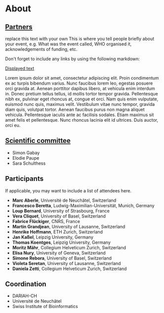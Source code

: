 # About

## [Partners](https://datacite.hypotheses.org/partners)

replace this text with your own This is where you tell people briefly about your
event, e.g. What was the event called, WHO organised it, acknowledgements of
funding, etc.

Don't forget to include any links by using the following markdown:

[Displayed text](URL)

Lorem ipsum dolor sit amet, consectetur adipiscing elit. Proin condimentum ex ac
turpis bibendum varius. Nunc faucibus lorem leo, egestas posuere orci gravida
at. Aenean porttitor dapibus libero, at vehicula enim interdum in. Donec pretium
tellus tellus, id mollis tortor tempor gravida. Pellentesque nibh ex, pulvinar
eget rhoncus at, congue et orci. Nam quis enim vulputate, euismod nunc quis,
maximus velit. Vestibulum vitae nunc tempor, gravida diam quis, volutpat tortor.
Aenean faucibus purus non magna aliquet vehicula. Pellentesque iaculis ante ac
facilisis sodales. Etiam maximus sit amet felis et pellentesque. Nunc rhoncus
lacinia elit id ultrices. Duis auctor, orci eu.

## [Scientific committee](url)

- Simon Gabay
- Elodie Paupe
- Sara Schulthess

## Participants

If applicable, you may want to include a list of attendees here.

- **Marc Aberle**, Université de Neuchâtel, Switzerland
- **Francesco Beretta**, Ludwig-Maximilian-Universität, Munich, Germany
- **Loup Bernard**, University of Strasbourg, France
- **Vera Cliquet**, University of Basel, Switzerland
- **Fabrice Flückiger**, CNRS, France
- **Martin Grandjean**, University of Lausanne, Switzerland
- **Henrike Hoffmann**, ETH Zurich, Switzerland
- **Jan Kaßel**, Leipzig University, Germany
- **Thomas Koentges**, Leipzig University, Germany
- **Moritz Mähr**, Collegium Helveticum Zurich, Switzerland
- **Elisa Nury**, University of Geneva, Switzerland
- **Simone Rebora**, University of Basel, Switzerland
- **Violeta Seretan**, University of Lausanne, Switzerland
- **Daniela Zetti**, Collegium Helveticum Zurich, Switzerland

## Coordination

- DARIAH-CH
- Université de Neuchâtel
- Swiss Institute of Bioinformatics

